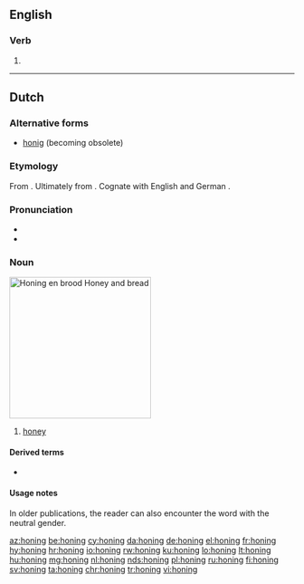 ==English==

===Verb===
{{head|en|present participle}}

# {{present participle of|hone|lang=en}}

----

==Dutch==
{{wikipedia|lang=nl}}

===Alternative forms===
* [[honig]] (becoming obsolete)

===Etymology===
From {{etyl|dum|nl}} {{term|honich||honey|lang=dum}}. Ultimately from {{etyl|gem-pro|nl}} {{m|gem-pro|*hunagą}}. Cognate with English {{term|honey||lang=en}} and German {{term|Honig||lang=de}}.

===Pronunciation===
* {{audio|Nl-honing.ogg|audio|lang=nl}}
* {{hyphenation|ho|ning|lang=nl}}

===Noun===
[[Image:Runny hunny.jpg|thumb|250px|''Honing en brood''<br>Honey and bread]]
{{nl-noun|m|-|-}}

# [[honey]]

====Derived terms====
* {{l|nl|honingbij}}

====Usage notes====
In older publications, the reader can also encounter the word with the neutral gender.

[[az:honing]]
[[be:honing]]
[[cy:honing]]
[[da:honing]]
[[de:honing]]
[[el:honing]]
[[fr:honing]]
[[hy:honing]]
[[hr:honing]]
[[io:honing]]
[[rw:honing]]
[[ku:honing]]
[[lo:honing]]
[[lt:honing]]
[[hu:honing]]
[[mg:honing]]
[[nl:honing]]
[[nds:honing]]
[[pl:honing]]
[[ru:honing]]
[[fi:honing]]
[[sv:honing]]
[[ta:honing]]
[[chr:honing]]
[[tr:honing]]
[[vi:honing]]